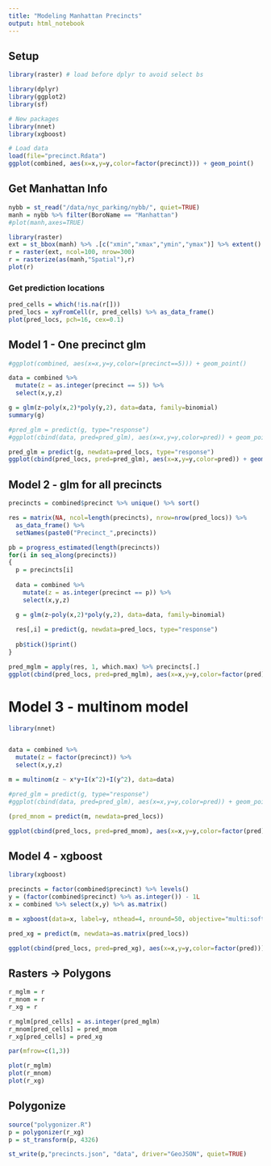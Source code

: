 ```yaml
---
title: "Modeling Manhattan Precincts"
output: html_notebook
---
```


## Setup

```r
library(raster) # load before dplyr to avoid select bs

library(dplyr)
library(ggplot2)
library(sf)

# New packages
library(nnet)
library(xgboost)

# Load data
load(file="precinct.Rdata")
ggplot(combined, aes(x=x,y=y,color=factor(precinct))) + geom_point()
```


## Get Manhattan Info

```r
nybb = st_read("/data/nyc_parking/nybb/", quiet=TRUE)
manh = nybb %>% filter(BoroName == "Manhattan")
#plot(manh,axes=TRUE)

library(raster)
ext = st_bbox(manh) %>% .[c("xmin","xmax","ymin","ymax")] %>% extent()
r = raster(ext, ncol=100, nrow=300)
r = rasterize(as(manh,"Spatial"),r)
plot(r)
```

### Get prediction locations

```r
pred_cells = which(!is.na(r[]))
pred_locs = xyFromCell(r, pred_cells) %>% as_data_frame()
plot(pred_locs, pch=16, cex=0.1)
```


## Model 1 - One precinct glm

```r
#ggplot(combined, aes(x=x,y=y,color=(precinct==5))) + geom_point()

data = combined %>%
  mutate(z = as.integer(precinct == 5)) %>%
  select(x,y,z)

g = glm(z~poly(x,2)*poly(y,2), data=data, family=binomial)
summary(g)

#pred_glm = predict(g, type="response")
#ggplot(cbind(data, pred=pred_glm), aes(x=x,y=y,color=pred)) + geom_point()

pred_glm = predict(g, newdata=pred_locs, type="response")
ggplot(cbind(pred_locs, pred=pred_glm), aes(x=x,y=y,color=pred)) + geom_point()
```

## Model 2 - glm for all precincts

```r
precincts = combined$precinct %>% unique() %>% sort()

res = matrix(NA, ncol=length(precincts), nrow=nrow(pred_locs)) %>%
  as_data_frame() %>%
  setNames(paste0("Precinct_",precincts))

pb = progress_estimated(length(precincts))
for(i in seq_along(precincts))
{
  p = precincts[i]
  
  data = combined %>%
    mutate(z = as.integer(precinct == p)) %>%
    select(x,y,z)

  g = glm(z~poly(x,2)*poly(y,2), data=data, family=binomial)
  
  res[,i] = predict(g, newdata=pred_locs, type="response")
  
  pb$tick()$print()
}


```

```r
pred_mglm = apply(res, 1, which.max) %>% precincts[.]
ggplot(cbind(pred_locs, pred=pred_mglm), aes(x=x,y=y,color=factor(pred))) + geom_point()
```

# Model 3 - multinom model

```r
library(nnet)


data = combined %>%
  mutate(z = factor(precinct)) %>%
  select(x,y,z)

m = multinom(z ~ x*y+I(x^2)+I(y^2), data=data)

#pred_glm = predict(g, type="response")
#ggplot(cbind(data, pred=pred_glm), aes(x=x,y=y,color=pred)) + geom_point()

(pred_mnom = predict(m, newdata=pred_locs))

ggplot(cbind(pred_locs, pred=pred_mnom), aes(x=x,y=y,color=factor(pred))) + geom_point()
```

## Model 4 - xgboost

```r
library(xgboost)

precincts = factor(combined$precinct) %>% levels()
y = (factor(combined$precinct) %>% as.integer()) - 1L
x = combined %>% select(x,y) %>% as.matrix()

m = xgboost(data=x, label=y, nthead=4, nround=50, objective="multi:softmax", num_class=length(precincts))

pred_xg = predict(m, newdata=as.matrix(pred_locs))

ggplot(cbind(pred_locs, pred=pred_xg), aes(x=x,y=y,color=factor(pred))) + geom_point()
```


## Rasters -> Polygons

```r
r_mglm = r
r_mnom = r
r_xg = r

r_mglm[pred_cells] = as.integer(pred_mglm)
r_mnom[pred_cells] = pred_mnom
r_xg[pred_cells] = pred_xg
```


```r
par(mfrow=c(1,3))

plot(r_mglm)
plot(r_mnom)
plot(r_xg)
```


## Polygonize

```r
source("polygonizer.R")
p = polygonizer(r_xg)
p = st_transform(p, 4326)

st_write(p,"precincts.json", "data", driver="GeoJSON", quiet=TRUE)
```
